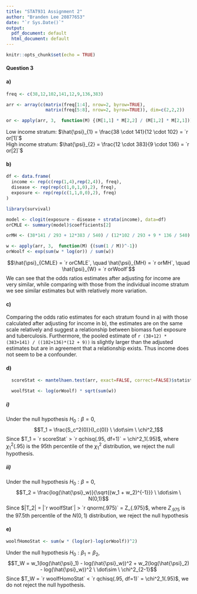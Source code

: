 ```yaml
---
title: "STAT931 Assignment 2"
author: "Branden Lee 20877653"
date: "`r Sys.Date()`"
output:
  pdf_document: default
  html_document: default
---
```


```r
knitr::opts_chunk$set(echo = TRUE)
```

#### Question 3

#### a)
```r
freq <- c(38,12,102,141,12,9,136,383)

arr <- array(c(matrix(freq[1:4], nrow=2, byrow=TRUE),
               matrix(freq[5:8], nrow=2, byrow=TRUE)), dim=c(2,2,2))

or <- apply(arr, 3,  function(M) {(M[1,1] * M[2,2] / (M[1,2] * M[2,1]))})
```
Low income stratum: $\hat{\psi}_{1} = \frac{38 \cdot 141}{12 \cdot 102} = `r or[1]`$  
High income stratum: $\hat{\psi}_{2} = \frac{12 \cdot 383}{9 \cdot 136} = `r or[2]`$


#### b)
```r
df <- data.frame(
  income <- rep(c(rep(1,4),rep(2,4)), freq),
  disease <- rep(rep(c(1,0,1,0),2), freq),
  exposure <- rep(rep(c(1,1,0,0),2), freq)
)

library(survival)

model <- clogit(exposure ~ disease + strata(income), data=df)
orCMLE <- summary(model)$coefficients[2]

orMH <- (38*141 / 293 + 12*383 / 540) / (12*102 / 293 + 9 * 136 / 540)

w <- apply(arr, 3,  function(M) {(sum(1 / M))^-1})
orWoolf <- exp(sum(w * log(or)) / sum(w)) 
```

$$\hat{\psi}_{CMLE} = `r orCMLE`, \quad \hat{\psi}_{MH} = `r orMH`, \quad \hat{\psi}_{W} = `r orWoolf`$$
We can see that the odds ratios estimates after adjusting for income are very similar, while comparing with those from the individual income stratum we see similar estimates but with relatively more variation. 


#### c)
Comparing the odds ratio estimates for each stratum found in a) with those calculated after adjusting for income in b), the estimates are on the same scale relatively and suggest a relationship between biomass fuel exposure and tuberculosis. Furthermore, the pooled estimate of `r (38+12) * (383+141) / ((102+136)*(12 + 9))` is slightly larger than the adjusted estimates but are in agreement that a relationship exists. Thus income does not seem to be a confounder.


#### d)
```r
  scoreStat <- mantelhaen.test(arr, exact=FALSE, correct=FALSE)$statistic

  woolfStat <- log(orWoolf) * sqrt(sum(w))
```
##### i) 
Under the null hypothesis $H_0: \beta = 0$, 
$$T_1 = \frac{S_c^2(0)}{I_c(0)} \ \dot\sim \ \chi^2_1$$
Since $T_1 = `r scoreStat` > `r qchisq(.95, df=1)` = \chi^2_1(.95)$, where $\chi^2_1(.95)$ is the 95th percentile of the $\chi^2_1$ distribution, we reject the null hypothesis.

##### ii)
Under the null hypothesis $H_0: \beta = 0$,
$$T_2 = \frac{log(\hat{\psi}_w)}{\sqrt{(w_1 + w_2)^{-1}}} \ \dot\sim \ N(0,1)$$
Since $|T_2| = |`r woolfStat`| > `r qnorm(.975)` = Z_{.975}$, where $Z_{.975}$ is the 97.5th percentile of the $N(0,1)$ distribution, we reject the null hypothesis


#### e)
```r
woolfHomoStat <- sum(w * (log(or)-log(orWoolf))^2)
```
Under the null hypothesis $H_0: \beta_1 = \beta_2$, 
$$T_W = w_1(log(\hat{\psi}_1) - log(\hat{\psi}_w))^2 + w_2(log(\hat{\psi}_2) - log(\hat{\psi}_w))^2 \ \dot\sim \ \chi^2_{2-1}$$
Since $T_W = `r woolfHomoStat` < `r qchisq(.95, df=1)` = \chi^2_1(.95)$, we do not reject the null hypothesis.
